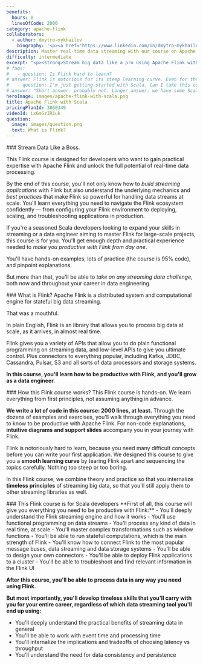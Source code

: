 ```yaml
---
benefits:
  hours: 8
  linesOfCode: 2000
category: apache-flink
collaborators:
  - author: dmytro-mykhailov
    biography: '<p><a href="https://www.linkedin.com/in/dmytro-mykhailov-03b78971/">Dmytro Mykhailov</a> is a Flink expert and trainer. We worked together on the initial structure of the course, as well as a large chunk of examples and exercises. This course would not have been possible without him.</p><p>For most of his career, Dmytro has been working as a Full Stack Developer and Solution Architect. His responsibilities include collecting and analyzing requirements, software design, implementation kick-start, team development, and leading the team to the successful delivery of the software.</p><p>Dmytro has conducted mentoring, coaching, and training sessions. He developed several technical training programs: general software engineering excellence, software design, and practical TDD training courses. He has also conducted engineering workshops and bootcamps.</p><p>Dmytro is also a former Rock the JVM student.</p>'
description: Master real-time data streaming with our course on Apache Flink with Scala, one of the most powerful libraries for stateful data processing. Learn to handle millions of events efficiently and effectively, and elevate your big data skills.
difficulty: intermediate
excerpt: "<p><strong>Stream big data like a pro using Apache Flink with Scala</strong>: Process millions of events in real time using one of the most powerful libraries and engines for stateful data streaming</p>"
# faqs:
#   - question: Is Flink hard to learn?
# answer: Flink is notorious for its steep learning curve. Even for the smallest application, you'll need a lot of concepts at the same time. This Flink course deconstructs Flink and isolates its parts so that you can learn step by step.
#   - question: I'm just getting started with Scala. Can I take this course?
# answer: "Short answer: probably not. Longer answer: we have some Scala starter code at the beginning of the course, but that won't replace the kind of experience we need for this course. We aren't using any Scala rocket science, but you need to be comfortable with it. I recommend you check out the Scala essentials and advanced courses first before coming back here."
heroImage: images/apache-flink-with-scala.png
title: Apache Flink with Scala
pricingPlanId: 3860349
videoId: Lx6sGzIR1uk
question:
  image: images/question.png
  text: What is Flink?
---
```



<CourseLayout>
<Fragment slot="goal">
### Stream Data Like a Boss.

This Flink course is designed for developers who want to gain practical expertise with Apache Flink and unlock the full potential of real-time data processing.

By the end of this course, you'll not only know how to _build streaming applications_ with Flink but also understand the underlying mechanics and _best practices_ that make Flink so powerful for handling data streams at scale. You'll learn everything you need to navigate the Flink ecosystem confidently — from configuring your Flink environment to deploying, scaling, and troubleshooting applications in production.

If you're a seasoned Scala developers looking to expand your skills in streaming or a data engineer aiming to master Flink for large-scale projects, this course is for you. You'll get enough depth and practical experience needed to _make you productive with Flink from day one_.

You'll have hands-on examples, lots of practice (the course is 95% code), and pinpoint explanations.

But more than that, you'll be able to _take on any streaming data challenge_, both now and throughout your career in data engineering.

</Fragment>

<Fragment slot="question">
### What is Flink?
Apache Flink is a distributed system and computational engine for stateful big data streaming.

That was a mouthful.

In plain English, Flink is an library that allows you to process big data at scale, as it arrives, in almost real time.

Flink gives you a variety of APIs that allow you to do plain functional programming on streaming data, and low-level APIs to give you ultimate control. Plus connectors to everything popular, including Kafka, JDBC, Cassandra, Pulsar, S3 and all sorts of data processors and storage systems.

**In this course, you'll learn how to be productive with Flink, and you'll grow as a data engineer.**

</Fragment>
<Fragment slot="feature1">
### How this Flink course works?
This Flink course is hands-on. We learn everything from first principles, not assuming anything in advance.

**We write a lot of code in this course: 2000 lines, at least.** Through the dozens of examples and exercises, you'll walk through everything you need to know to be productive with Apache Flink. For non-code explanations, **intuitive diagrams and support slides** accompany you in your journey with Flink.

Flink is notoriously hard to learn, because you need many difficult concepts before you can write your first application. We designed this course to give you a **smooth learning curve** by tearing Flink apart and sequencing the topics carefully. Nothing too steep or too boring.

In this Flink course, we combine theory and practice so that you internalize **timeless principles** of streaming big data, so that you'll still apply them to other streaming libraries as well.

</Fragment>
<Fragment slot="skills">
### This Flink course is for Scala developers
**First of all, this course will give you everything you need to be productive with Flink:**
- You'll deeply understand the Flink streaming engine and how it works
- You'll use functional programming on data streams
- You'll process any kind of data in real time, at scale
- You'll master complex transformations such as window functions
- You'll be able to run stateful computations, which is the main strength of Flink
- You'll know how to connect Flink to the most popular message buses, data streaming and data storage systems
- You'll be able to design your own connectors
- You'll be able to deploy Flink applications to a cluster
- You'll be able to troubleshoot and find relevant information in the Flink UI

**After this course, you'll be able to process data in any way you need using Flink.**

**But most importantly, you'll develop timeless skills that you'll carry with you for your entire career, regardless of which data streaming tool you'll end up using:**

- You'll deeply understand the practical benefits of streaming data in general
- You'll be able to work with event time and processing time
- You'll internalize the implications and tradeoffs of choosing latency vs throughput
- You'll understand the need for data consistency and persistence

</Fragment>
</CourseLayout>
